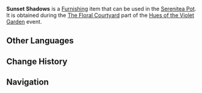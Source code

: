 {{Furnishing Infobox
|id             = 373849
|image          = Item Sunset Shadows.png
|category       = Main Flower
|rarity         = 3
|description    = A shy main flower of Mondstadt. It evokes the scene of a young woman waiting for her lover's return under the glow of sunset, as she stands on tip-toe while gazing at the distant horizon.
|event          = Hues of the Violet Garden
|source1        = [[Hues of the Violet Garden/The Floral Courtyard|The Floral Courtyard]] event
}}
'''Sunset Shadows''' is a [[Furnishing]] item that can be used in the [[Serenitea Pot]]. It is obtained during the [[Hues of the Violet Garden/The Floral Courtyard|The Floral Courtyard]] part of the [[Hues of the Violet Garden]] event.

==Other Languages==
{{Other Languages
|default_hidden = 1
|en      = Sunset Shadows
|zhs     = 晚霞的姿影
|zhs_rm  = Wǎnxiá de Zīyǐng
|zht     = 晚霞的姿影
|zht_rm  = Wǎnxiá de Zīyǐng
|ja      = 夕焼けの影
|ja_rm   = Yuuyake no Kage{{Assumed}}
|ko      = 노을의 자태
|ko_rm   = Noeul-ui Jatae
|es      = Silueta del crepúsculo
|fr      = Ombre du couchant
|ru      = Тени заката
|th      = ดอกร่างเงายามสนธยา
|th_rm   = 
|vi      = Chiếc Bóng Hoàng Hôn
|de      = Schatten der Abenddämmerung
|id      = Bayangan Senja
|pt      = Sombras do Pôr do Sol
}}

==Change History==
{{Change History|2.6}}

==Navigation==
{{Furnishing Navbox/Subsystems|curio}}